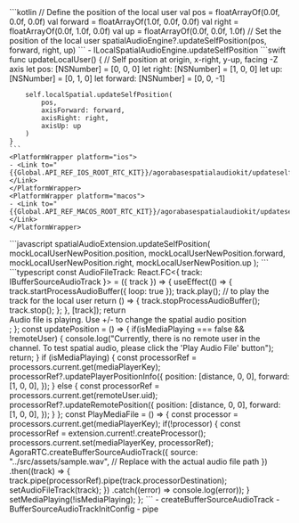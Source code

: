 <PlatformWrapper platform="android">
    ```kotlin
    // Define the position of the local user
    val pos = floatArrayOf(0.0f, 0.0f, 0.0f)
    val forward = floatArrayOf(1.0f, 0.0f, 0.0f)
    val right = floatArrayOf(0.0f, 1.0f, 0.0f)
    val up = floatArrayOf(0.0f, 0.0f, 1.0f)
    // Set the position of the local user
    spatialAudioEngine?.updateSelfPosition(pos, forward, right, up)
    ```
    - <Link to="{{global.API_REF_ANDROID_ROOT}}/class_ibasespatialaudioengine.html#api_ibasespatialaudioengine_updateselfposition">ILocalSpatialAudioEngine.updateSelfPosition</Link>
</PlatformWrapper>
<PlatformWrapper platform={["ios","macos"]}>
    ```swift
    func updateLocalUser() {
        // Self position at origin, x-right, y-up, facing -Z axis
        let pos: [NSNumber]     = [0, 0, 0]
        let right: [NSNumber]   = [1, 0, 0]
        let up: [NSNumber]      = [0, 1, 0]
        let forward: [NSNumber] = [0, 0, -1]

        self.localSpatial.updateSelfPosition(
            pos,
            axisForward: forward,
            axisRight: right,
            axisUp: up
        )
    }
    ```
    <PlatformWrapper platform="ios">
    - <Link to="{{Global.API_REF_IOS_ROOT_RTC_KIT}}/agorabasespatialaudiokit/updateselfposition(_:axisforward:axisright:axisup:)">updateSelfPosition(_:axisForward:axisRight:axisUp:)</Link>
    </PlatformWrapper>
    <PlatformWrapper platform="macos">
    - <Link to="{{Global.API_REF_MACOS_ROOT_RTC_KIT}}/agorabasespatialaudiokit/updateselfposition(_:axisforward:axisright:axisup:)">updateSelfPosition(_:axisForward:axisRight:axisUp:)</Link>
    </PlatformWrapper>

</PlatformWrapper>
<PlatformWrapper platform="web">
```javascript
spatialAudioExtension.updateSelfPosition(
    mockLocalUserNewPosition.position,
    mockLocalUserNewPosition.forward,
    mockLocalUserNewPosition.right,
    mockLocalUserNewPosition.up
);
```
</PlatformWrapper>
<PlatformWrapper platform="react-js">
    ```typescript
    const AudioFileTrack: React.FC<{ track: IBufferSourceAudioTrack }> = ({ track }) => {
        useEffect(() => {
            track.startProcessAudioBuffer({ loop: true });
            track.play(); // to play the track for the local user
            return () => {
                track.stopProcessAudioBuffer();
                track.stop();
            };
        }, [track]);
        return <div> Audio file is playing. Use +/- to change the spatial audio position </div>;
    };
    const updatePosition = () => {
        if(isMediaPlaying === false && !remoteUser)
        {
            console.log("Currently, there is no remote user in the channel. To test spatial audio, please click the 'Play Audio File' button");
            return;
        }
        if (isMediaPlaying) {
            const processorRef = processors.current.get(mediaPlayerKey);
            processorRef?.updatePlayerPositionInfo({
                position: [distance, 0, 0],
                forward: [1, 0, 0],
            });
        } else {
            const processorRef = processors.current.get(remoteUser.uid);
            processorRef?.updateRemotePosition({
                position: [distance, 0, 0],
                forward: [1, 0, 0],
            });
        }
    };
    const PlayMediaFile = () => {
        const processor = processors.current.get(mediaPlayerKey);
        if(!processor)
        {
            const processorRef = extension.current!.createProcessor();
            processors.current.set(mediaPlayerKey, processorRef);
            AgoraRTC.createBufferSourceAudioTrack({
                source: "../src/assets/sample.wav", // Replace with the actual audio file path
            })
            .then((track) => 
            {
                track.pipe(processorRef).pipe(track.processorDestination);
                setAudioFileTrack(track);
            })
            .catch((error) => console.log(error));
        }
        setMediaPlaying(!isMediaPlaying);
    };
    ```
    - <Link to="{{Global.API_REF_WEB_ROOT}}/interfaces/iagorartc.html#createbuffersourceaudiotrack">createBufferSourceAudioTrack</Link>
    - <Link to="{{Global.API_REF_WEB_ROOT}}/interfaces/buffersourceaudiotrackinitconfig.html">BufferSourceAudioTrackInitConfig</Link>
    - <Link to="{{Global.API_REF_WEB_ROOT}}/interfaces/ilocalaudiotrack.html#pipe">pipe</Link>


</PlatformWrapper>
